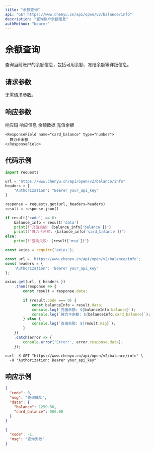```yaml
---
title: "余额查询"
api: "GET https://www.chenyu.cn/api/open/v2/balance/info"
description: "查询账户余额信息"
authMethod: "bearer"
---
```


# 余额查询

查询当前账户的余额信息，包括可用余额、冻结余额等详细信息。

## 请求参数

无需请求参数。

## 响应参数

<ResponseField name="code" type="integer">
  响应码
</ResponseField>

<ResponseField name="msg" type="string">
  响应信息
</ResponseField>

<ResponseField name="data" type="object">
  余额数据
  
  <Expandable title="data">
    <ResponseField name="balance" type="number">
      充值余额
    </ResponseField>

    <ResponseField name="card_balance" type="number">
      算力卡余额
    </ResponseField>
  </Expandable>
</ResponseField>

## 代码示例

<CodeGroup>

```python Python
import requests

url = "https://www.chenyu.cn/api/open/v2/balance/info"
headers = {
    "Authorization": "Bearer your_api_key"
}

response = requests.get(url, headers=headers)
result = response.json()

if result['code'] == 0:
    balance_info = result['data']
    print(f"充值余额: {balance_info['balance']}")
    print(f"算力卡余额: {balance_info['card_balance']}")
else:
    print(f"查询失败: {result['msg']}")
```

```javascript JavaScript
const axios = require('axios');

const url = 'https://www.chenyu.cn/api/open/v2/balance/info';
const headers = {
    'Authorization': 'Bearer your_api_key'
};

axios.get(url, { headers })
    .then(response => {
        const result = response.data;
        
        if (result.code === 0) {
            const balanceInfo = result.data;
            console.log(`充值余额: ${balanceInfo.balance}`);
            console.log(`算力卡余额: ${balanceInfo.card_balance}`);
        } else {
            console.log(`查询失败: ${result.msg}`);
        }
    })
    .catch(error => {
        console.error('Error:', error.response.data);
    });
```

```curl cURL
curl -X GET "https://www.chenyu.cn/api/open/v2/balance/info" \
  -H "Authorization: Bearer your_api_key"
```

</CodeGroup>

## 响应示例

<CodeGroup>

```json 成功响应
{
  "code": 0,
  "msg": "查询成功",
  "data": {
    "balance": 1250.50,
    "card_balance": 500.00
  }
}
```

```json 失败响应
{
  "code": -1,
  "msg": "查询失败"
}
```

</CodeGroup>